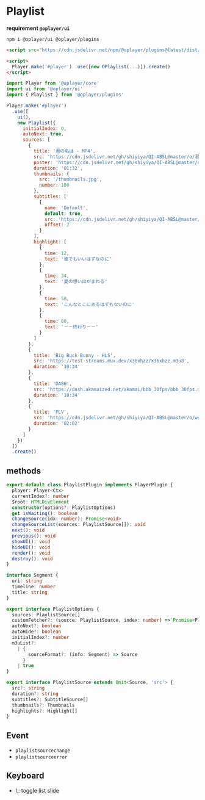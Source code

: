 # Playlist

**requirement `@oplayer/ui`**

```shell
npm i @oplayer/ui @oplayer/plugins
```

```html
<script src="https://cdn.jsdelivr.net/npm/@oplayer/plugins@latest/dist/playlist.min.js"></script>

<script>
  Player.make('#player') .use([new OPlaylist(...)]).create()
</script>
```

```jsx
import Player from '@oplayer/core'
import ui from '@oplayer/ui'
import { Playlist } from '@oplayer/plugins'

Player.make('#player')
  .use([
    ui(),
    new Playlist({
      initialIndex: 0,
      autoNext: true,
      sources: [
        {
          title: '君の名は - MP4',
          src: 'https://cdn.jsdelivr.net/gh/shiyiya/QI-ABSL@master/o/君の名は.mp4',
          poster: 'https://cdn.jsdelivr.net/gh/shiyiya/QI-ABSL@master/o/poster.png',
          duration: '01:32',
          thumbnails: {
            src: '/thumbnails.jpg',
            number: 100
          },
          subtitles: [
            {
              name: 'Default',
              default: true,
              src: 'https://cdn.jsdelivr.net/gh/shiyiya/QI-ABSL@master/o/君の名は.srt',
              offset: 2
            }
          ],
          highlight: [
            {
              time: 12,
              text: '谁でもいいはずなのに'
            },
            {
              time: 34,
              text: '夏の想い出がまわる'
            },
            {
              time: 58,
              text: 'こんなとこにあるはずもないのに'
            },
            {
              time: 88,
              text: '－－终わり－－'
            }
          ]
        },
        {
          title: 'Big Buck Bunny - HLS',
          src: 'https://test-streams.mux.dev/x36xhzz/x36xhzz.m3u8',
          duration: '10:34'
        },
        {
          title: 'DASH',
          src: 'https://dash.akamaized.net/akamai/bbb_30fps/bbb_30fps.mpd',
          duration: '10:34'
        },
        {
          title: 'FLV',
          src: 'https://cdn.jsdelivr.net/gh/shiyiya/QI-ABSL@master/o/weathering-with-you.flv',
          duration: '02:02'
        }
      ]
    })
  ])
  .create()
```

## methods

```ts
export default class PlaylistPlugin implements PlayerPlugin {
  player: Player<Ctx>
  currentIndex?: number
  $root: HTMLDivElement
  constructor(options?: PlaylistOptions)
  get isWaiting(): boolean
  changeSource(idx: number): Promise<void>
  changeSourceList(sources: PlaylistSource[]): void
  next(): void
  previous(): void
  showUI(): void
  hideUI(): void
  render(): void
  destroy(): void
}

interface Segment {
  uri: string
  timeline: number
  title: string
}

export interface PlaylistOptions {
  sources: PlaylistSource[]
  customFetcher?: (source: PlaylistSource, index: number) => Promise<PlaylistSource> | PlaylistSource
  autoNext?: boolean
  autoHide?: boolean
  initialIndex?: number
  m3uList?:
    | {
        sourceFormat?: (info: Segment) => Source
      }
    | true
}

export interface PlaylistSource extends Omit<Source, 'src'> {
  src?: string
  duration?: string
  subtitles?: SubtitleSource[]
  thumbnails?: Thumbnails
  highlights?: Highlight[]
}
```

## Event

- `playlistsourcechange`
- `playlistsourceerror`

## Keyboard

- `l`: toggle list slide
